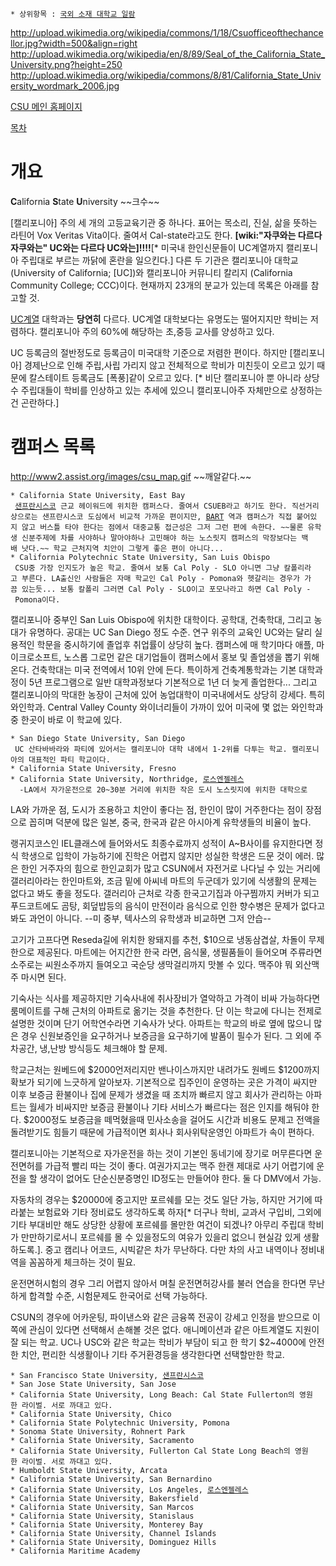  * 상위항목 : [[국외 소재 대학교 일람]]

http://upload.wikimedia.org/wikipedia/commons/1/18/Csuofficeofthechancellor.jpg?width=500&align=right
http://upload.wikimedia.org/wikipedia/en/8/89/Seal_of_the_California_State_University.png?height=250
http://upload.wikimedia.org/wikipedia/commons/8/81/California_State_University_wordmark_2006.jpg

[http://www.calstate.edu/ CSU 메인 홈페이지]

[[목차]]

= 개요 =

'''C'''alifornia '''S'''tate '''U'''niversity ~~크수~~

[캘리포니아] 주의 세 개의 고등교육기관 중 하나다. 표어는 목소리, 진실, 삶을 뜻하는 라틴어 Vox Veritas Vita이다. 줄여서 Cal-state라고도 한다. '''[wiki:"자쿠와는 다르다 자쿠와는" UC와는 다르다 UC와는]!!!!'''[* 미국내 한인신문들이 UC계열까지 캘리포니아 주립대로 부르는 까닭에 혼란을 일으킨다.] 다른 두 기관은 캘리포니아 대학교 (University of California; [UC])와 캘리포니아 커뮤니티 칼리지 (California Community College; CCC)이다. 현재까지 23개의 분교가 있는데 목록은 아래를 참고할 것.

[[UC]]계열 대학과는 '''당연히''' 다르다. UC계열 대학보다는 유명도는 떨어지지만 학비는 저렴하다. 캘리포니아 주의 60%에 해당하는 초,중등 교사를 양성하고 있다.

UC 등록금의 절반정도로 등록금이 미국대학 기준으로 저렴한 편이다. 하지만 [캘리포니아] 경제난으로 인해 주립,사립 가리지 않고 전체적으로 학비가 미친듯이 오르고 있기 때문에 칼스테이트 등록금도 [폭풍]같이 오르고 있다.
[* 비단 캘리포니아 뿐 아니라 상당수 주립대들이 학비를 인상하고 있는 추세에 있으니 캘리포니아주 자체만으로 상정하는건 곤란하다.]
= 캠퍼스 목록 =

http://www2.assist.org/images/csu_map.gif
~~깨알같다.~~

 * California State University, East Bay
  [[샌프란시스코]] 근교 헤이워드에 위치한 캠퍼스다. 줄여서 CSUEB라고 하기도 한다. 직선거리상으로는 샌프란시스코 도심에서 비교적 가까운 편이지만, [[BART]] 역과 캠퍼스가 직접 붙어있지 않고 버스틀 타야 한다는 점에서 대중교통 접근성은 그저 그런 편에 속한다. ~~물론 유학생 신분주제에 차를 사야하나 말아야하나 고민해야 하는 노스릿지 캠퍼스의 막장보다는 백배 낫다.~~ 학교 근처지역 치안이 그렇게 좋은 편이 아니다...
 * California Polytechnic State University, San Luis Obispo
  CSU중 가장 인지도가 높은 학교. 줄여서 보통 Cal Poly - SLO 아니면 그냥 칼폴리라고 부른다. LA출신인 사람들은 자매 학교인 Cal Poly - Pomona와 헷갈리는 경우가 가끔 있는듯... 보통 칼폴리 그러면 Cal Poly - SLO이고 포모나라고 하면 Cal Poly - Pomona이다.
캘리포니아 중부인 San Luis Obispo에 위치한 대학이다. 
공학대, 건축학대, 그리고 농대가 유명하다. 공대는 UC San Diego 정도 수준. 연구 위주의 교육인 UC와는 달리 실용적인 학문을 중시하기에 졸업후 취업률이 상당히 높다. 캠퍼스에 매 학기마다 애플, 마이크로소프트, 노스롭 그로먼 같은 대기업들이 캠퍼스에서 홍보 및 졸업생을 뽑기 위해 온다.
건축학대는 미국 전역에서 10위 안에 든다. 특이하게 건축계통학과는 기본 대학과정이 5년 프로그램으로 일반 대학과정보다 기본적으로 1년 더 늦게 졸업한다...
그리고 캘리포니아의 막대한 농장이 근처에 있어 농업대학이 미국내에서도 상당히 강세다. 특히 와인학과. Central Valley County 와이너리들이 가까이 있어 미국에 몇 없는 와인학과중 한곳이 바로 이 학교에 있다.
 * San Diego State University, San Diego
  UC 산타바바라와 파티에 있어서는 캘리포니아 대학 내에서 1-2위를 다투는 학교. 캘리포니아의 대표적인 파티 학교이다.
 * California State University, Fresno
 * California State University, Northridge, [[로스엔젤레스]]
   -LA에서 자가운전으로 20~30분 거리에 위치한 작은 도시 노스릿지에 위치한 대학으로
LA와 가까운 점, 도시가 조용하고 치안이 좋다는 점, 한인이 많이 거주한다는 점이 장점으로 꼽히며 덕분에 많은 일본, 중국, 한국과 같은 아시아계 유학생들의 비율이 높다.

랭귀지코스인 IEL클래스에 들어와서도 최종수료까지 성적이 A~B사이를 유지한다면 정식 학생으로 입학이 가능하기에 진학은 어렵지 않지만 성실한 학생은 드문 것이 에러. 많은 한인 거주자의 힘으로 한인교회가 많고 CSUN에서 자전거로 나다닐 수 있는 거리에 갤러리아라는 한인마트와, 조금 밑에 아씨네 마트의 두군데가 있기에 식생활의 문제는 없다고 봐도 좋을 정도다. 갤러리아 근처로 각종 한국고기집과 아구찜까지 커버가 되고 푸드코트에도 곰탕, 회덮밥등의 음식이 만전이라 음식으로 인한 향수병은 문제가 없다고 봐도 과언이 아니다. --미 중부, 텍사스의 유학생과 비교하면 그저 안습--

고기가 고프다면 Reseda길에 위치한 왕돼지를 추천, $10으로 냉동삼겹살, 차돌이 무제한으로 제공된다. 마트에는 어지간한 한국 라면, 음식물, 생필품들이 들어오며 주류라면 소주로는 씨원소주까지 들여오고 국순당 생막걸리까지 맛볼 수 있다. 맥주야 뭐 외산맥주 마시면 된다.

기숙사는 식사를 제공하지만 기숙사내에 취사장비가 열악하고 가격이 비싸 가능하다면 룸메이트를 구해 근처의 아파트로 옮기는 것을 추천한다. 단 이는 학교에 다니는 전제로 설명한 것이며 단기 어학연수라면 기숙사가 낫다. 아파트는 학교의 바로 옆에 많으니 많은 경우 신원보증인을 요구하거나 보증금을 요구하기에 발품이 필수가 된다. 그 외에 주차공간, 냉,난방 방식등도 체크해야 할 문제. 

학교근처는 원베드에 $2000언저리지만 밴나이스까지만 내려가도 원베드 $1200까지 확보가 되기에 느긋하게 알아보자. 기본적으로 집주인이 운영하는 곳은 가격이 싸지만 이후 보증금 환불이나 집에 문제가 생겼을 때 조치까 빠르지 않고 회사가 관리하는 아파트는 월세가 비싸지만 보증금 환불이나 기타 서비스가 빠르다는 점은 인지를 해둬야 한다. $2000정도 보증금을 떼먹혔을때 민사소송을 걸어도 시간과 비용도 문제고 전액을 돌려받기도 힘들기 때문에 가급적이면 회사나 회사위탁운영인 아파트가 속이 편하다. 
   
캘리포니아는 기본적으로 자가운전을 하는 것이 기본인 동네기에 장기로 머무른다면 운전면허를 가급적 빨리 따는 것이 좋다. 여권가지고는 맥주 한캔 제대로 사기 어렵기에 운전을 할 생각이 없어도 단순신분증명인 ID정도는 만들어야 한다. 둘 다 DMV에서 가능.
   
자동차의 경우는 $20000에 중고지만 포르쉐를 모는 것도 일단 가능, 하지만 거기에 따라붙는 보험료와 기타 정비료도 생각하도록 하자[* 더구나 학비, 교과서 구입비, 그외에 기타 부대비만 해도 상당한 상황에 포르쉐를 몰만한 여건이 되겠나? 아무리 주립대 학비가 만만하기로서니 포르쉐를 몰 수 있을정도의 여유가 있을리 없으니 현실감 있게 생활하도록.]. 중고 캠리나 어코드, 시빅같은 차가 무난하다. 다만 차의 사고 내역이나 정비내역을 꼼꼼하게 체크하는 것이 필요. 
   
운전면허시험의 경우 그리 어렵지 않아서 며칠 운전면허강사를 불러 연습을 한다면 무난하게 합격할 수준, 시험문제도 한국어로 선택 가능하다. 

CSUN의 경우에 어카운팅, 파이낸스와 같은 금융쪽 전공이 강세고 인정을 받으므로 이쪽에 관심이 있다면 선택해서 손해볼 것은 없다. 애니메이션과 같은 아트계열도 지원이 잘 되는 학교. UC나 USC와 같은 학교는 학비가 부담이 되고 한 학기 $2~4000에 안전한 치안, 편리한 식생활이나 기타 주거환경등을 생각한다면 선택할만한 학교.  

       	
 * San Francisco State University, [[샌프란시스코]]	
 * San Jose State University, San Jose
 * California State University, Long Beach: Cal State Fullerton의 영원한 라이벌. 서로 까대고 있다.
 * California State University, Chico	
 * California State Polytechnic University, Pomona	
 * Sonoma State University, Rohnert Park
 * California State University, Sacramento	
 * California State University, Fullerton Cal State Long Beach의 영원한 라이벌. 서로 까대고 있다.
 * Humboldt State University, Arcata	
 * California State University, San Bernardino	
 * California State University, Los Angeles, [[로스엔젤레스]]	
 * California State University, Bakersfield	
 * California State University, San Marcos		 
 * California State University, Stanislaus		
 * California State University, Monterey Bay	
 * California State University, Channel Islands	
 * California State University, Dominguez Hills	
 * California Maritime Academy
